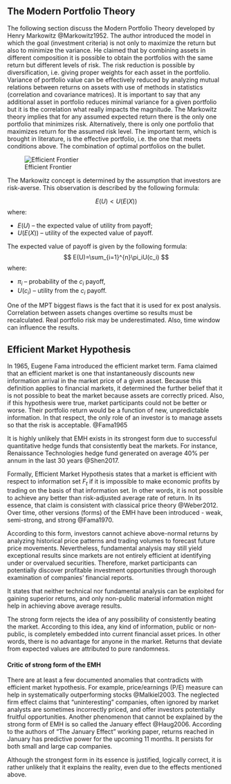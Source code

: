 ## The Modern Portfolio Theory
The following section discuss the Modern Portfolio Theory developed by Henry
Markowitz @Markowitz1952. The author introduced the model in which the goal
(investment criteria) is not only to maximize the return but also to minimize the
variance. He claimed that by combining assets in different composition it is
possible to obtain the portfolios with the same return but different levels of
risk. The risk reduction is possible by diversification, i.e. giving proper
weights for each asset in the portfolio. Variance of portfolio value can be
effectively reduced by analyzing mutual relations between returns on assets with
use of methods in statistics (correlation and covariance matrices). It is
important to say that any additional asset in portfolio reduces minimal variance
for a given portfolio but it is the correlation what really impacts the
magnitude.
The Markowitz theory implies that for any assumed expected return there is the
only one portfolio that minimizes risk. Alternatively, there is only one
portfolio that maximizes return for the assumed risk level. The important term,
which is brought in literature, is the effective portfolio, i.e. the one that
meets conditions above.
The combination of optimal portfolios on the bullet.

![Efficient Frontier](../../figures/markowitz_frontier.jpg)

The Markowitz concept is determined by the assumption that investors are
risk-averse. This observation is described by the following formula:

$$
E(U)<U(E(X))
$$
where:

* $E(U)$ -- the expected value of utility from payoff;
* $U(E(X))$ -- utility of the expected value of payoff.

The expected value of payoff is given by the following formula:
$$
E(U)=\sum_{i=1}^{n}\pi_iU(c_i)
$$
where:

* $\pi_i$ -- probability of the $c_i$ payoff,
* $U(c_i)$ -- utility from the $c_i$ payoff.

One of the MPT biggest flaws is the fact that it is used for ex post analysis.
Correlation between assets changes overtime so results must be recalculated. Real
portfolio risk may be underestimated. Also, time window can influence the results.

## Efficient Market Hypothesis
In 1965, Eugene Fama introduced the efficient market term. Fama claimed that an
efficient market is one that instantaneously discounts new information arrival
in the market price of a given asset. Because this definition applies to
financial markets, it determined the further belief that it is not possible to
beat the market because assets are correctly priced. Also, if this hypothesis
were true, market participants could not be better or worse. Their portfolio
return would be a function of new, unpredictable information. In that respect,
the only role of an investor is to manage assets so that the risk is
acceptable. @Fama1965

It is highly unlikely that EMH exists in its strongest form due to successful
quantitative hedge funds that consistently beat the markets. For instance,
Renaissance Technologies hedge fund generated on average 40% per annum in the
last 30 years @Shen2017.

Formally, Efficient Market Hypothesis states that a market is efficient with
respect to information set $F_t$ if it is impossible to make economic profits by
trading on the basis of that information set. In other words, it is not possible
to achieve any better than risk-adjusted average rate of return. In its essence,
that claim is consistent with classical price theory @Weber2012. Over time, other
versions (forms) of the EMH have been introduced - weak, semi-strong, and strong
@Fama1970.

\theoremstyle{definition}
\begin{definition}{Weak Form of the EMH}
$F_t$ represents only the information contained in the past price history of the
market as of time $t$
\end{definition}

According to this form, investors cannot achieve above-normal returns by
analyzing historical price patterns and trading volumes to forecast future price
movements. Nevertheless, fundamental analysis may still yield exceptional results
since markets are not entirely efficient at identifying under or overvalued
securities. Therefore, market participants can potentially discover profitable
investment opportunities through thorough examination of companies' financial
reports.

\theoremstyle{definition}
\begin{definition}{Semi-Strong Form of the EMH}
$F_t$ represents all information publicly available at time $t$
\end{definition}

It states that neither technical nor fundamental analysis can be exploited
for gaining superior returns, and only non-public material information might help
in achieving above average results.

\theoremstyle{definition}
\begin{definition}{Strong Form of the EMH}
$F_t$ represents all information (public and private) known to anyone at time t.
\end{definition}

The strong form rejects the idea of any possibility of consistently beating the
market. According to this idea, any kind of information, public or non-public, is
completely embedded into current financial asset prices. In other words, there is
no advantage for anyone in the market. Returns that deviate from expected values
are attributed to pure randomness.

#### Critic of strong form of the EMH

There are at least a few documented anomalies that contradicts with efficient
market hypothesis. For example, price/earnings (P/E) measure can help in
systematically outperforming stocks @Malkiel2003.
The neglected firm effect claims that "uninteresting" companies, often ignored by
market analysts are sometimes incorrectly priced, and offer investors potentially
fruitful opportunities. Another phenomenon that cannot be explained by the strong
form of EMH is so called the January effect @Haug2006.  According to the authors
of "The January Effect" working paper, returns reached in January has predictive
power for the upcoming 11 months. It persists for both small and large cap
companies.

Although the strongest form in its essence is justified, logically correct, it is
rather unlikely that it explains the reality, even due to the effects mentioned
above.
